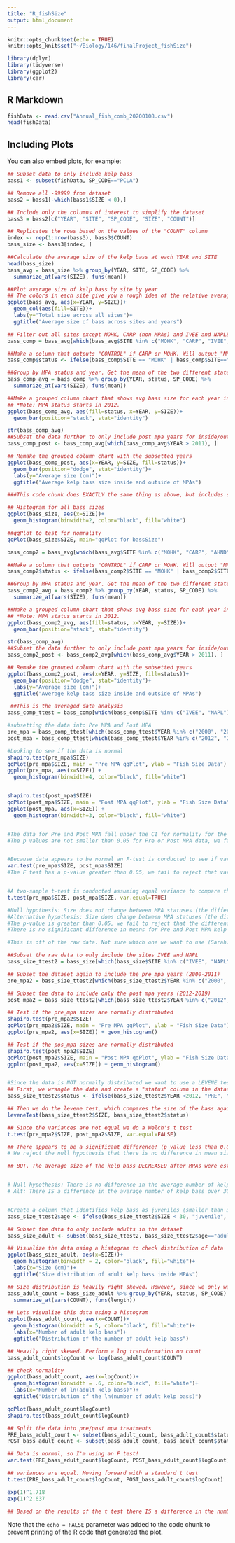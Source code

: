 ```yaml
---
title: "R_fishSize"
output: html_document
---
```


```r
knitr::opts_chunk$set(echo = TRUE)
knitr::opts_knit$set("~/Biology/146/finalProject_fishSize")

library(dplyr)
library(tidyverse)
library(ggplot2)
library(car)
```

## R Markdown

```r
fishData <- read.csv("Annual_fish_comb_20200108.csv")
head(fishData)
```

## Including Plots

You can also embed plots, for example:

```r
## Subset data to only include kelp bass
bass1 <- subset(fishData, SP_CODE=="PCLA")

## Remove all -99999 from dataset
bass2 = bass1[-which(bass1$SIZE < 0),]

## Include only the columns of interest to simplify the dataset
bass3 = bass2[c("YEAR", "SITE", "SP_CODE", "SIZE", "COUNT")]

## Replicates the rows based on the values of the "COUNT" column
index <- rep(1:nrow(bass3), bass3$COUNT)
bass_size <- bass3[index, ]

```


```r
##Calculate the average size of the kelp bass at each YEAR and SITE
head(bass_size)
bass_avg = bass_size %>% group_by(YEAR, SITE, SP_CODE) %>% 
  summarize_at(vars(SIZE), funs(mean))

##Plot average size of kelp bass by site by year 
## The colors in each site give you a rough idea of the relative average size between sites in a given year 
ggplot(bass_avg, aes(x=YEAR, y=SIZE))+
  geom_col(aes(fill=SITE))+
  labs(y="Total size across all sites")+
  ggtitle("Average size of bass across sites and years")

```
```r
## Filter out all sites except MOHK, CARP (non MPAs) and IVEE and NAPLES (MPAs)
bass_comp = bass_avg[which(bass_avg$SITE %in% c("MOHK", "CARP", "IVEE", "NAPL")),]

##Make a column that outputs "CONTROL" if CARP or MOHK. Will output "MPA" if IVEE or NAPL. 
bass_comp$status <- ifelse(bass_comp$SITE == "MOHK" | bass_comp$SITE=="CARP", "CONTROL", "MPA")

##Group by MPA status and year. Get the mean of the two different states, by year 
bass_comp_avg = bass_comp %>% group_by(YEAR, status, SP_CODE) %>% 
  summarize_at(vars(SIZE), funs(mean))

##Make a grouped column chart that shows avg bass size for each year inside and outside of MPAs 
## *Note: MPA status starts in 2012. 
ggplot(bass_comp_avg, aes(fill=status, x=YEAR, y=SIZE))+
  geom_bar(position="stack", stat="identity")

str(bass_comp_avg)
##Subset the data further to only include post mpa years for inside/outside 
bass_comp_post <- bass_comp_avg[which(bass_comp_avg$YEAR > 2011), ]

## Remake the grouped column chart with the subsetted years 
ggplot(bass_comp_post, aes(x=YEAR, y=SIZE, fill=status))+
  geom_bar(position="dodge", stat="identity")+
  labs(y="Average size (cm)")+
  ggtitle("Average kelp bass size inside and outside of MPAs")

```

```r
###This code chunk does EXACTLY the same thing as above, but includes some extra sites. Similar trends are observed however. 

## Histogram for all bass sizes 
ggplot(bass_size, aes(x=SIZE))+
  geom_histogram(binwidth=2, color="black", fill="white")

##qqPlot to test for nomrality 
qqPlot(bass_size$SIZE, main="qqPlot for bassSize")

bass_comp2 = bass_avg[which(bass_avg$SITE %in% c("MOHK", "CARP", "AHND", "ABUR", "GOLB", "AQUE", "IVEE", "NAPL")),]

##Make a column that outputs "CONTROL" if CARP or MOHK. Will output "MPA" if IVEE or NAPL. 
bass_comp2$status <- ifelse(bass_comp2$SITE == "MOHK" | bass_comp2$SITE=="CARP" | bass_comp2$SITE=="AHND" | bass_comp2$SITE=="ABUR" | bass_comp2$SITE=="GOLB" | bass_comp2$SITE=="AQUE", "CONTROL", "MPA")

##Group by MPA status and year. Get the mean of the two different states, by year 
bass_comp2_avg = bass_comp2 %>% group_by(YEAR, status, SP_CODE) %>% 
  summarize_at(vars(SIZE), funs(mean))

##Make a grouped column chart that shows avg bass size for each year inside and outside of MPAs 
## *Note: MPA status starts in 2012. 
ggplot(bass_comp2_avg, aes(fill=status, x=YEAR, y=SIZE))+
  geom_bar(position="stack", stat="identity")

str(bass_comp_avg)
##Subset the data further to only include post mpa years for inside/outside 
bass_comp2_post <- bass_comp2_avg[which(bass_comp_avg$YEAR > 2011), ]

## Remake the grouped column chart with the subsetted years 
ggplot(bass_comp2_post, aes(x=YEAR, y=SIZE, fill=status))+
  geom_bar(position="dodge", stat="identity")+
  labs(y="Average size (cm)")+
  ggtitle("Average kelp bass size inside and outside of MPAs")


```

```r



 ##This is the averaged data analysis
bass_comp_ttest = bass_comp[which(bass_comp$SITE %in% c("IVEE", "NAPL")),]

#subsetting the data into Pre MPA and Post MPA
pre_mpa = bass_comp_ttest[which(bass_comp_ttest$YEAR %in% c("2000", "2001", "2002", "2003", "2004", "2005", "2006", "2007", "2008", "2009", "2010", "2011")),]
post_mpa = bass_comp_ttest[which(bass_comp_ttest$YEAR %in% c("2012", "2013", "2014", "2015", "2016", "2017", "2018", "2019")),]

#Looking to see if the data is normal
shapiro.test(pre_mpa$SIZE)
qqPlot(pre_mpa$SIZE, main = "Pre MPA qqPlot", ylab = "Fish Size Data")
ggplot(pre_mpa, aes(x=SIZE)) + 
  geom_histogram(binwidth=4, color="black", fill="white")


shapiro.test(post_mpa$SIZE)
qqPlot(post_mpa$SIZE, main = "Post MPA qqPlot", ylab = "Fish Size Data")
ggplot(post_mpa, aes(x=SIZE)) + 
  geom_histogram(binwidth=3, color="black", fill="white")


#The data for Pre and Post MPA fall under the CI for normality for the qqplots
#The p values are not smaller than 0.05 for Pre or Post MPA data, we fail to reject that data is normal


#Because data appears to be normal an F-test is conducted to see if variances are equal
var.test(pre_mpa$SIZE, post_mpa$SIZE)
#The F test has a p-value greater than 0.05, we fail to reject that variances are equal


#A two-sample t-test is conducted assuming equal variance to compare the difference in means
t.test(pre_mpa$SIZE, post_mpa$SIZE, var.equal=TRUE)

#Null hypothesis: Size does not change between MPA statuses (the difference in means is 0).
#Alternative hypothesis: Size does change between MPA statuses (the difference in means is not 0)
#The p-value is greater than 0.05, we fail to reject that the difference in means is 0
#There is no significant difference in means for Pre and Post MPA kelp bass sizes  

```

```r
#This is off of the raw data. Not sure which one we want to use (Sarah)

##Subset the raw data to only include the sites IVEE and NAPL
bass_size_ttest2 = bass_size[which(bass_size$SITE %in% c("IVEE", "NAPL")),]

## Subset the dataset again to include the pre_mpa years (2000-2011)
pre_mpa2 = bass_size_ttest2[which(bass_size_ttest2$YEAR %in% c("2000", "2001", "2002", "2003", "2004", "2005", "2006", "2007", "2008", "2009", "2010", "2011")),]

## Subset the data to include only the post mpa years (2012-2019)
post_mpa2 = bass_size_ttest2[which(bass_size_ttest2$YEAR %in% c("2012", "2013", "2014", "2015", "2016", "2017", "2018", "2019")),]

## Test if the pre_mpa sizes are normally distributed
shapiro.test(pre_mpa2$SIZE)
qqPlot(pre_mpa2$SIZE, main = "Pre MPA qqPlot", ylab = "Fish Size Data")
ggplot(pre_mpa2, aes(x=SIZE)) + geom_histogram()

## Test if the pos_mpa sizes are normally distributed
shapiro.test(post_mpa2$SIZE)
qqPlot(post_mpa2$SIZE, main = "Post MPA qqPlot", ylab = "Fish Size Data")
ggplot(post_mpa2, aes(x=SIZE)) + geom_histogram()


#Since the data is NOT normally distributed we want to use a LEVENE test (instead of an F test) to test if the variances are equal. 
## First, we wrangle the data and create a "status" column in the dataset for pre/post mpa 
bass_size_ttest2$status <- ifelse(bass_size_ttest2$YEAR <2012, "PRE", "POST")

## Then we do the levene test, which compares the size of the bass against the two conditions in the status column 
leveneTest(bass_size_ttest2$SIZE, bass_size_ttest2$status)

## Since the variances are not equal we do a Welch's t test
t.test(pre_mpa2$SIZE, post_mpa2$SIZE, var.equal=FALSE)

## There appears to be a significant difference! (p value less than 0.05)
# We reject the null hypothesis that there is no difference in mean size of kelp bass pre/post mpa 

## BUT. The average size of the kelp bass DECREASED after MPAs were established. This makes it appear that MPA status might decrease the average size of the kelp bass. This is interesting... 



```

```r
# Null hypothesis: There is no difference in the average number of kelp bass over 30 cm before and afer MPA zones were established in sites IVEE and NAPL. 
# Alt: There IS a difference in the average number of kelp bass over 30 cm before and after MPA zones were established. 


#Create a column that identifies kelp bass as juveniles (smaller than 30 cm) and adults (over 30 cm)
bass_size_ttest2$age <- ifelse(bass_size_ttest2$SIZE < 30, "juvenile", "adult")

## Subset the data to only include adults in the dataset 
bass_size_adult <- subset(bass_size_ttest2, bass_size_ttest2$age=="adult")

## Visualize the data using a histogram to check distribution of data 
ggplot(bass_size_adult, aes(x=SIZE))+
  geom_histogram(binwidth = 2, color="black", fill="white")+
  labs(x="Size (cm)")+
  ggtitle("Size distribution of adult kelp bass inside MPAs")

## Size distribution is heavily right skewed. However, since we only want the NUMBER of adults, the size distribution is irrelevant. 
bass_adult_count = bass_size_adult %>% group_by(YEAR, status, SP_CODE) %>% 
  summarize_at(vars(COUNT), funs(length))

## Lets visualize this data using a histogram 
ggplot(bass_adult_count, aes(x=COUNT))+
  geom_histogram(binwidth = 5, color="black", fill="white")+
  labs(x="Number of adult kelp bass")+
  ggtitle("Distribution of the number of adult kelp bass")

## Heavily right skewed. Perform a log transformation on count 
bass_adult_count$logCount <- log(bass_adult_count$COUNT)

## check normality 
ggplot(bass_adult_count, aes(x=logCount))+
  geom_histogram(binwidth = .6, color="black", fill="white")+
  labs(x="Number of ln(adult kelp bass)")+
  ggtitle("Distribution of the ln(number of adult kelp bass)")

qqPlot(bass_adult_count$logCount)
shapiro.test(bass_adult_count$logCount)

## Split the data into pre/post mpa treatments
PRE_bass_adult_count <- subset(bass_adult_count, bass_adult_count$status=="PRE")
POST_bass_adult_count <- subset(bass_adult_count, bass_adult_count$status=="POST")

## Data is normal, so I'm using an F test!
var.test(PRE_bass_adult_count$logCount, POST_bass_adult_count$logCount)

## variances are equal. Moving forward with a standard t test 
t.test(PRE_bass_adult_count$logCount, POST_bass_adult_count$logCount)

exp(1)^1.718
exp(1)^2.637

## Based on the results of the t test there IS a difference in the number of adults before and after the creation of the MPA. The number of adults increases from an average of 5.5 to an average of 14. 
```


Note that the `echo = FALSE` parameter was added to the code chunk to prevent printing of the R code that generated the plot.
